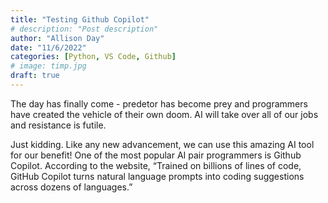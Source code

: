 ```yaml
---
title: "Testing Github Copilot"
# description: "Post description"
author: "Allison Day"
date: "11/6/2022"
categories: [Python, VS Code, Github]
# image: timp.jpg
draft: true
---
```


The day has finally come - predetor has become prey and programmers have created the vehicle of their own doom. AI will take over all of our jobs and resistance is futile.

Just kidding. Like any new advancement, we can use this amazing AI tool for our benefit! One of the most popular AI pair programmers is Github Copilot. According to the website, "Trained on billions of lines of code, GitHub Copilot turns natural language prompts into coding suggestions across dozens of languages."